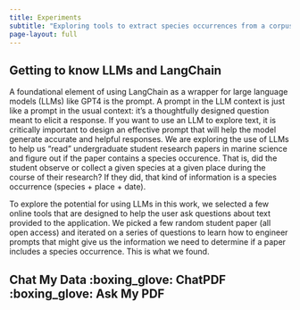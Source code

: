 ```yaml
---
title: Experiments
subtitle: "Exploring tools to extract species occurrences from a corpus of student papers"
page-layout: full
---
```


## Getting to know LLMs and LangChain

A foundational element of using LangChain as a wrapper for large language models (LLMs) like GPT4 is the prompt. A prompt in the LLM context is just like a prompt in the usual context: it's a thoughtfully designed question meant to elicit a response. If you want to use an LLM to explore text, it is critically important to design an effective prompt that will help the model generate accurate and helpful responses. We are exploring the use of LLMs to help us "read" undergraduate student research papers in marine science and figure out if the paper contains a species occurence. That is, did the student observe or collect a given species at a given place during the course of their research? If they did, that kind of information is a species occurrence (species + place + date). 

To explore the potential for using LLMs in this work, we selected a few online tools that are designed to help the user ask questions about text provided to the application. We picked a few random student paper (all open access) and iterated on a series of questions to learn how to engineer prompts that might give us the information we need to determine if a paper includes a species occurrence. This is what we found.

## Chat My Data :boxing_glove: ChatPDF :boxing_glove: Ask My PDF